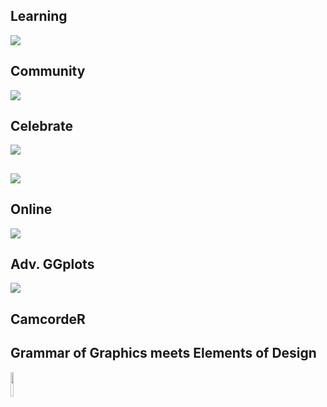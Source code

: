
## Learning

![](images/picture_lifelong.jpeg)


## Community

![](images/meme_ken.gif){.image-right}


## Celebrate

![](images/screenshot_wins_feedback.png) 



## 

![](images/journey.png)

## Online

![](images/picture_connectivity.jpeg)


## Adv. GGplots

![](images/violin_box.png)

## CamcordeR



## Grammar of Graphics meets Elements of Design


  
![](images/qr_linktree_lydia.png){width=10%}



##  {background-color="blue" background-image="images/lydia_prom1.png" background-size="cover"}



## {background-color="blue" background-image="images/plot_tableau.png" background-size="cover"}